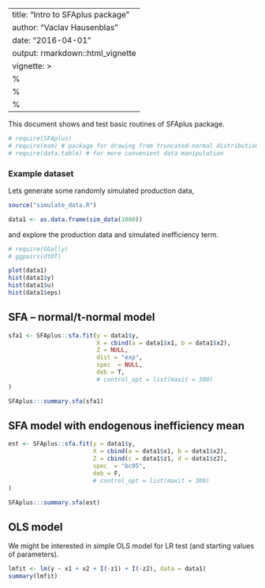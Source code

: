 ---
title: "Intro to SFAplus package"
author: "Vaclav Hausenblas"
date: "2016-04-01"
output: rmarkdown::html_vignette
vignette: >
  %\VignetteIndexEntry{Vignette Title}
  %\VignetteEngine{knitr::rmarkdown}
  %\VignetteEncoding{UTF-8}
  ---
  
  This document shows and test basic routines of SFAplus package.
  
  ```r
# require(SFAplus)
# require(msm) # package for drawing from truncated-normal distribution
# require(data.table) # for more convenient data manipulation
```


### Example dataset

Lets generate some randomly simulated production data,

```r
source("simulate_data.R")

data1 <- as.data.frame(sim_data(1000))

```

and explore the production data and simulated inefficiency term.

```r
# require(GGally)
# ggpairs(dtDT)

plot(data1)
hist(data1$y)
hist(data1$u)
hist(data1$eps)

```
## SFA -- normal/t-normal model

```r

sfa1 <- SFAplus::sfa.fit(y = data1$y,
                         X = cbind(a = data1$x1, b = data1$x2),
                         Z = NULL,    
                         dist = "exp",
                         spec  = NULL,
                         deb = T,
                         # control_opt = list(maxit = 300)
)

SFAplus:::summary.sfa(sfa1)
```


## SFA model with endogenous inefficiency mean 

```r

est <- SFAplus::sfa.fit(y = data1$y,
                        X = cbind(a = data1$x1, b = data1$x2),
                        Z = cbind(c = data1$z1, d = data1$z2),
                        spec  = "bc95",
                        deb = F,
                        # control_opt = list(maxit = 300)
)

SFAplus:::summary.sfa(est)
```


## OLS model

We might be interested in simple OLS model for LR test (and starting values of parameters).

```r

lmfit <- lm(y ~ x1 + x2 + I(-z1) + I(-z2), data = data1)
summary(lmfit)

```


